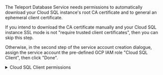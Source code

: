 The Teleport Database Service needs permissions to automatically download
your Cloud SQL instance's root CA certificate and to general an ephemeral
client certificate.

If you intend to download the CA certificate manually and your Cloud SQL
instance SSL mode is not "require trusted client certificates", then you can
skip this step.

Otherwise, in the second step of the service account creation dialogue, assign
the service account the pre-defined GCP IAM role "Cloud SQL Client", then click
"Done".

<details>
<summary>Cloud SQL Client permissions</summary>
The "Cloud SQL Client" role has the following permissions:

```ini
# Used to auto-download the instance's root CA certificate and check SSL mode.
cloudsql.instances.get
# Used to generate an ephemeral client certificate
cloudsql.instances.connect
```

If you only need one of these permissions, you can define and assign a custom
IAM role to the service account instead. 
</details>
